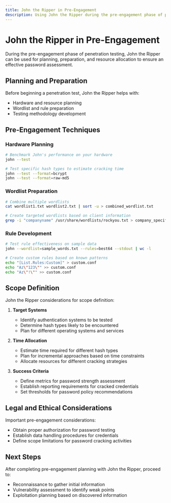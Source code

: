 ```yaml
---
title: John the Ripper in Pre-Engagement
description: Using John the Ripper during the pre-engagement phase of penetration testing
---
```


# John the Ripper in Pre-Engagement

During the pre-engagement phase of penetration testing, John the Ripper can be used for planning, preparation, and resource allocation to ensure an effective password assessment.

## Planning and Preparation

Before beginning a penetration test, John the Ripper helps with:

- Hardware and resource planning
- Wordlist and rule preparation
- Testing methodology development

## Pre-Engagement Techniques

### Hardware Planning

```bash
# Benchmark John's performance on your hardware
john --test

# Test specific hash types to estimate cracking time
john --test --format=bcrypt
john --test --format=raw-md5
```

### Wordlist Preparation

```bash
# Combine multiple wordlists
cat wordlist1.txt wordlist2.txt | sort -u > combined_wordlist.txt

# Create targeted wordlists based on client information
grep -i "companyname" /usr/share/wordlists/rockyou.txt > company_specific.txt
```

### Rule Development

```bash
# Test rule effectiveness on sample data
john --wordlist=sample_words.txt --rules=best64 --stdout | wc -l

# Create custom rules based on known patterns
echo "[List.Rules:Custom]" > custom.conf
echo "Az\"123\"" >> custom.conf
echo "Az\"!\"" >> custom.conf
```

## Scope Definition

John the Ripper considerations for scope definition:

1. **Target Systems**
   - Identify authentication systems to be tested
   - Determine hash types likely to be encountered
   - Plan for different operating systems and services

2. **Time Allocation**
   - Estimate time required for different hash types
   - Plan for incremental approaches based on time constraints
   - Allocate resources for different cracking strategies

3. **Success Criteria**
   - Define metrics for password strength assessment
   - Establish reporting requirements for cracked credentials
   - Set thresholds for password policy recommendations

## Legal and Ethical Considerations

Important pre-engagement considerations:

- Obtain proper authorization for password testing
- Establish data handling procedures for credentials
- Define scope limitations for password cracking activities

## Next Steps

After completing pre-engagement planning with John the Ripper, proceed to:

- Reconnaissance to gather initial information
- Vulnerability assessment to identify weak points
- Exploitation planning based on discovered information
